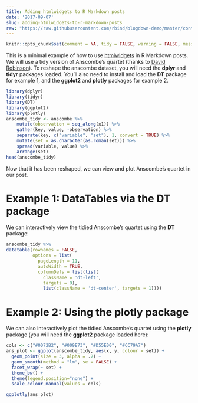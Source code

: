 ```yaml
---
title: Adding htmlwidgets to R Markdown posts
date: '2017-09-07'
slug: adding-htmlwidgets-to-r-markdown-posts
raw: "https://raw.githubusercontent.com/rbind/blogdown-demo/master/content/post/2017-09-07-adding-htmlwidgets-to-r-markdown-posts.Rmd"
---
```


```r
knitr::opts_chunk$set(comment = NA, tidy = FALSE, warning = FALSE, message = FALSE)
```

This is a minimal example of how to use [htmlwidgets](http://www.htmlwidgets.org/index.html) in R Markdown posts. We will use a tidy version of Anscombe's quartet (thanks to [David Robinson](https://rpubs.com/dgrtwo/tidy-anscombe)). To reshape the anscombe dataset, you will need the **dplyr** and **tidyr** packages loaded. You'll also need to install and load the **DT** package for example 1, and the **ggplot2** and **plotly** packages for example 2.

```r
library(dplyr)
library(tidyr)
library(DT)
library(ggplot2)
library(plotly)
anscombe_tidy <- anscombe %>%
    mutate(observation = seq_along(x1)) %>%
    gather(key, value, -observation) %>%
    separate(key, c("variable", "set"), 1, convert = TRUE) %>%
    mutate(set = as.character(as.roman(set))) %>%
    spread(variable, value) %>%
    arrange(set)
head(anscombe_tidy)
```

Now that it has been reshaped, we can view and plot Anscombe's quartet in our post.


# Example 1: DataTables via the **DT** package

We can interactively view the tidied Anscombe's quartet using the **DT** package:

```r
anscombe_tidy %>% 
datatable(rownames = FALSE, 
          options = list(
            pageLength = 11, 
            autoWidth = TRUE, 
            columnDefs = list(list(
              className = 'dt-left', 
              targets = 0),
              list(className = 'dt-center', targets = 1))))
```


# Example 2: Using the **plotly** package

We can also interactively plot the tidied Anscombe's quartet using the **plotly** package (you will need the **ggplot2** package loaded here):


```r
cols <- c("#0072B2", "#009E73", "#D55E00", "#CC79A7")
ans_plot <- ggplot(anscombe_tidy, aes(x, y, colour = set)) +
  geom_point(size = 3, alpha = .7) +
  geom_smooth(method = "lm", se = FALSE) + 
  facet_wrap(~ set) +
  theme_bw() +
  theme(legend.position="none") +
  scale_colour_manual(values = cols) 

ggplotly(ans_plot)
```
